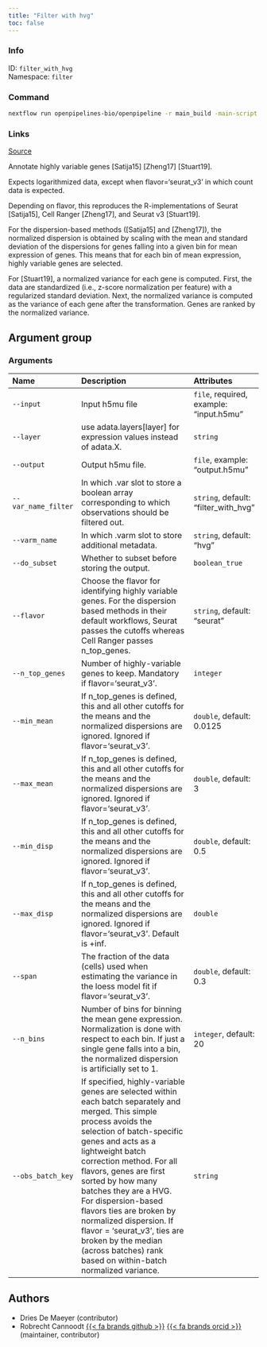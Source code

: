 ```yaml
---
title: "Filter with hvg"
toc: false
---
```


::: {.column-margin}

### Info

ID: `filter_with_hvg`  
Namespace: `filter`

### Command

```bash
nextflow run openpipelines-bio/openpipeline -r main_build -main-script target/nextflow/filter/filter_with_hvg/main.nf --help
```

### Links
[Source](https://github.com/openpipelines-bio/openpipeline/blob/main/src/filter/filter_with_hvg){.btn-action .btn-sm .btn-info .btn role="button"}

:::

Annotate highly variable genes [Satija15] [Zheng17] [Stuart19].

Expects logarithmized data, except when flavor='seurat_v3' in which count data is expected.

Depending on flavor, this reproduces the R-implementations of Seurat [Satija15], Cell Ranger [Zheng17], and Seurat v3 [Stuart19].

For the dispersion-based methods ([Satija15] and [Zheng17]), the normalized dispersion is obtained by scaling with the mean and standard deviation of the dispersions for genes falling into a given bin for mean expression of genes. This means that for each bin of mean expression, highly variable genes are selected.

For [Stuart19], a normalized variance for each gene is computed. First, the data are standardized (i.e., z-score normalization per feature) with a regularized standard deviation. Next, the normalized variance is computed as the variance of each gene after the transformation. Genes are ranked by the normalized variance.


## Argument group

### Arguments

|Name                |Description                                                                                                                                                                                                                                                                                                                                                                                                                                                                                 |Attributes                              |
|:-------------------|:-------------------------------------------------------------------------------------------------------------------------------------------------------------------------------------------------------------------------------------------------------------------------------------------------------------------------------------------------------------------------------------------------------------------------------------------------------------------------------------------|:---------------------------------------|
|`--input`           |Input h5mu file                                                                                                                                                                                                                                                                                                                                                                                                                                                                             |`file`, required, example: "input.h5mu" |
|`--layer`           |use adata.layers[layer] for expression values instead of adata.X.                                                                                                                                                                                                                                                                                                                                                                                                                           |`string`                                |
|`--output`          |Output h5mu file.                                                                                                                                                                                                                                                                                                                                                                                                                                                                           |`file`, example: "output.h5mu"          |
|`--var_name_filter` |In which .var slot to store a boolean array corresponding to which observations should be filtered out.                                                                                                                                                                                                                                                                                                                                                                                     |`string`, default: "filter_with_hvg"    |
|`--varm_name`       |In which .varm slot to store additional metadata.                                                                                                                                                                                                                                                                                                                                                                                                                                           |`string`, default: "hvg"                |
|`--do_subset`       |Whether to subset before storing the output.                                                                                                                                                                                                                                                                                                                                                                                                                                                |`boolean_true`                          |
|`--flavor`          |Choose the flavor for identifying highly variable genes. For the dispersion based methods in their default workflows, Seurat passes the cutoffs whereas Cell Ranger passes n_top_genes.                                                                                                                                                                                                                                                                                                     |`string`, default: "seurat"             |
|`--n_top_genes`     |Number of highly-variable genes to keep. Mandatory if flavor='seurat_v3'.                                                                                                                                                                                                                                                                                                                                                                                                                   |`integer`                               |
|`--min_mean`        |If n_top_genes is defined, this and all other cutoffs for the means and the normalized dispersions are ignored. Ignored if flavor='seurat_v3'.                                                                                                                                                                                                                                                                                                                                              |`double`, default: 0.0125               |
|`--max_mean`        |If n_top_genes is defined, this and all other cutoffs for the means and the normalized dispersions are ignored. Ignored if flavor='seurat_v3'.                                                                                                                                                                                                                                                                                                                                              |`double`, default: 3                    |
|`--min_disp`        |If n_top_genes is defined, this and all other cutoffs for the means and the normalized dispersions are ignored. Ignored if flavor='seurat_v3'.                                                                                                                                                                                                                                                                                                                                              |`double`, default: 0.5                  |
|`--max_disp`        |If n_top_genes is defined, this and all other cutoffs for the means and the normalized dispersions are ignored. Ignored if flavor='seurat_v3'. Default is +inf.                                                                                                                                                                                                                                                                                                                             |`double`                                |
|`--span`            |The fraction of the data (cells) used when estimating the variance in the loess model fit if flavor='seurat_v3'.                                                                                                                                                                                                                                                                                                                                                                            |`double`, default: 0.3                  |
|`--n_bins`          |Number of bins for binning the mean gene expression. Normalization is done with respect to each bin. If just a single gene falls into a bin, the normalized dispersion is artificially set to 1.                                                                                                                                                                                                                                                                                            |`integer`, default: 20                  |
|`--obs_batch_key`   |If specified, highly-variable genes are selected within each batch separately and merged. This simple  process avoids the selection of batch-specific genes and acts as a lightweight batch correction method.  For all flavors, genes are first sorted by how many batches they are a HVG. For dispersion-based flavors  ties are broken by normalized dispersion. If flavor = 'seurat_v3', ties are broken by the median (across batches) rank based on within-batch normalized variance. |`string`                                |

## Authors

  * Dries De Maeyer (contributor)
  * Robrecht Cannoodt [{{< fa brands github >}}](https://github.com/rcannood) [{{< fa brands orcid >}}](https://orcid.org/0000-0003-3641-729X) (maintainer, contributor)
